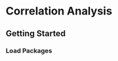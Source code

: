 # Correlation Analysis {#sec-correlation}

## Getting Started {#sec-correlationGettingStarted}

### Load Packages {#sec-correlationLoadPackages}

```r

```
